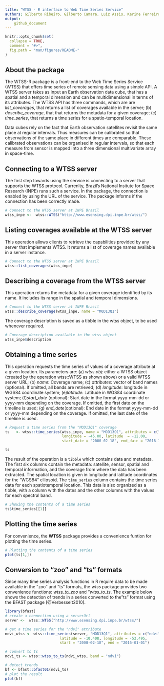 ```yaml
---
title: "WTSS - R interface to Web Time Series Service"
authors: Gilberto Ribeiro, Gilberto Camara, Luiz Assis, Karine Ferreira, Rolf Simões, Victor Maus
output: 
    github_document
---
```


```r
knitr::opts_chunk$set(
  collapse = TRUE,
  comment = "#>",
  fig.path = "man/figures/README-"
)
```

## About the package

The WTSS-R package is a front-end to the Web Time Series Service (WTSS) that offers time series of remote sensing data using a simple API. A WTSS server takes as input an Earth observation data cube, that has a spatial and a temporal dimension and can be multidimensional in terms of its attributes.  The WTSS API has three commands, which are are *list_coverages*, that returns a list of coverages available in the server; (b) *describe_coverage*, that that returns the metadata for a given coverage; (c) *time_series*, that returns a time series for a spatio-temporal location.

Data cubes rely on the fact that Earth observation satellites revisit the same place at regular intervals. Thus measures can be calibrated so that observations of the same place in different times are comparable. These calibrated observations can be organised in regular intervals, so that each measure from sensor is mapped into a three dimensional multivariate array in space-time.

## Connecting to a WTSS server

The first step towards using the service is connecting to a server that supports the WTSS protocol. Currenlty, Brazil's National Insitute for Space Research (INPE) runs such a service. In the package, the connection is enabled by using the URL of the service. The package informs if the connection has been correctly made.

```r
# Connect to the WTSS server at INPE Brazil
wtss_inpe <-  wtss::WTSS("http://www.esensing.dpi.inpe.br/wtss/")
```

## Listing coverages available at the WTSS server

This operation allows clients to retrieve the capabilities provided by any server that implements WTSS. It returns a list of coverage names available in a server instance.

```r
# Connect to the WTSS server at INPE Brazil
wtss::list_coverages(wtss_inpe)
```

## Describing a coverage from the WTSS server

This operation returns the metadata for a given coverage identified by its name. It includes its range in the spatial and temporal dimensions.

```r
# Connect to the WTSS server at INPE Brazil
wtss::describe_coverage(wtss_inpe, name = "MOD13Q1")
```

The coverage description is saved as a tibble in the wtss object, to be used whenever required.

```r
# Coverage description available in the wtss object
wtss_inpe$description
```

## Obtaining a time series 

This operation requests the time series of values of a coverage attribute at a given location. Its parameters are: (a) *wtss.obj*: either a WTSS object (created by the operation wtss::WTSS as shown above) or a valid WTSS server URL; (b) *name*: Coverage name; (c) *attributes*: vector of band names (optional). If omitted, all bands are retrieved; (d) *longitude*: longitude in WGS84 coordinate system; (e)*latitude*:   Latitude in WGS84 coordinate system; (f)*start_date* (optional):  Start date in the format yyyy-mm-dd or yyyy-mm depending on the coverage. If omitted, the first date on the timeline is used; (g)
*end_date*(optional): End date in the format yyyy-mm-dd or yyyy-mm depending on the coverage. If omitted, the last date of the timeline is used.

```r
# Request a time series from the "MOD13Q1" coverage
ts   <- wtss::time_series(wtss_inpe, name = "MOD13Q1", attributes = c("ndvi","evi"), 
                          longitude = -45.00, latitude  = -12.00,
                          start_date = "2000-02-18", end_date = "2016-12-18")

ts
```


The result of the operation is a `tibble` which contains data and metadata. The first six columns contain the metadata: satellite, sensor, spatial and temporal information, and the coverage from where the data has been extracted. The spatial location is given in longitude and latitude coordinates for the "WGS84" ellipsoid. The `time_series` column contains the time series data for each spatiotemporal location. This data is also organized as a tibble, with a column with the dates and the other columns with the values for each spectral band. 

```r
# Showing the contents of a time series
ts$time_series[[1]]
```

## Plotting the time series 

For convenience, the **WTSS** package provides a convenience funtion for plotting the time series.

```r
# Plotting the contents of a time series
plot(ts[1,])
```

## Conversion to "zoo" and "ts" formats

Since many time series analysis functions in R require data to be made available in the "zoo" and "ts" formats, the *wtss* package provides two convenience functions: *wtss_to_zoo* and "*wtss_to_ts*. The example below shows the detection of trends in a series converted to the "ts" format using  the BFAST package [@Verbesselt2010].


```r
library(bfast)
# create a connection using a serverUrl
server <-  wtss::WTSS("http://www.esensing.dpi.inpe.br/wtss/")

# get a time series for the "ndvi" attribute
ndvi_wtss <- wtss::time_series(server, "MOD13Q1", attributes = c("ndvi"), 
                         latitude = -10.408, longitude = -53.495, 
                         start = "2000-02-18", end = "2016-01-01")

# convert to ts
ndvi_ts <- wtss::wtss_to_ts(ndvi_wtss, band = "ndvi")

# detect trends
bf <- bfast::bfast01(ndvi_ts)
# plot the result
plot(bf)
```


